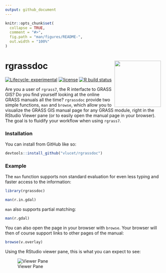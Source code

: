 ```yaml
---
output: github_document
---
```


<!-- README.md is generated from README.Rmd. Please edit that file -->

```r
knitr::opts_chunk$set(
  collapse = TRUE,
  comment = "#>",
  fig.path = "man/figures/README-",
  out.width = "100%"
)
```

# rgrassdoc <img src="man/figures/logo.png" align="right" width=150/>

<!-- badges: start -->
[![Lifecycle: experimental](https://img.shields.io/badge/lifecycle-experimental-orange.svg)](https://www.tidyverse.org/lifecycle/#experimental)
[![license](https://img.shields.io/badge/license-MIT-yellow.svg)](https://choosealicense.com/)
[![R build status](https://github.com/VLucet/rgrassdoc/workflows/R-CMD-check/badge.svg)](https://github.com/VLucet/rgrassdoc/actions)
<!-- badges: end -->

Are you a user of `rgrass7`, the R interfacte to GRASS GIS? Do you find yourself looking at the online GRASS manuals all the time? `rgrassdoc` provide two simple functions, `man` and `browse`, which allow you to visualize the GRASS GIS manual page for any GRASS module, right in the RStudio Viewer pane (or to easily open the manual page in your browser). The goal is to fluidify your workflow when using `rgrass7`. 

### Installation

You can install from GitHub like so:

``` r
devtools::install_github("vlucet/rgrassdoc")
```

### Example

The `man` function supports non standard evaluation for even less typing and faster access to the information:

```r
library(rgrassdoc)

man(r.in.gdal)
```

`man` also supports partial matching:
```r
man(r.gdal)
```
You can also open the page in your browser with `browse`. Your browser will then of course support links to other pages of the manual:

```r
browse(v.overlay)
```

Using the RStudio viewer pane, this is what you can expect to see:

![Viewer Pane](man/figures/README-screenshot.png)

